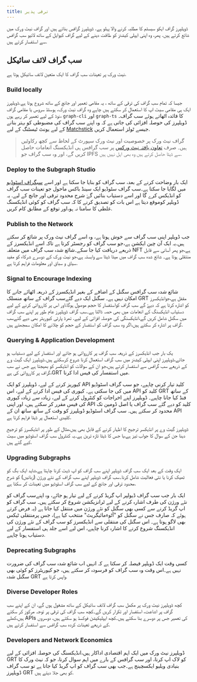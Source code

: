 ```yaml
---
title: ترقی پذیر
---
```


ڈویلپرز گراف ایکو سیسٹم کا مطلبہ کرنے والا پہلو ہے. ڈویلپرز گرافس بناتے ہیں اور گراف نیٹ ورک میں شائع کرتے ہیں. پھر، وہ اپنی ایپلی کیشنز کو طاقت دینے کے لیے گراف کیوایل کے ساتھ لائیو سب گرافس سے استفسار کرتے ہیں.

## سب گراف لائف سائیکل

نیٹ ورک پر تعینات سب گراف کا ایک متعین لائف سائیکل ہوتا ہے.

### Build locally

جیسا کہ تمام سب گراف کی ترقی کے ساتھ ، یہ مقامی تعمیر اور جانچ کے ساتھ شروع ہوتا ہے.ڈویلپرز ایک ہی مقامی سیٹ اپ کا استعمال کر سکتے ہیں چاہے وہ گراف نیٹ ورک، ہوسٹڈ سروس یا مقامی گراف نوڈ کے لیے تعمیر کر رہے ہوں، `graph-cli` اور `graph-ts` کا فائدہ اٹھاتے ہوئے سب گراف۔ ڈویلپرز کی حوصلہ افزائی کی جاتی ہے کہ وہ اپنے سب گراف کی مضبوطی کو بہتر بنانے کے لیے یونٹ ٹیسٹنگ کے لیے [Matchstick](https://github.com/LimeChain/matchstick) جیسے ٹولز استعمال کریں.

> گراف نیٹ ورک پر خصوصیت اور نیٹ ورک سپورٹ کے لحاظ سے کچھ رکاوٹیں ہیں۔ صرف [تعاون یافتہ نیٹ ورکس](/developing/supported-networks) پر سب گرافس ہی انڈیکسنگ انعامات حاصل کریں گے، اور وہ سب گراف جو IPFS سے ڈیٹا حاصل کرتے ہیں وہ بھی اہل نہیں ہیں.

### Deploy to the Subgraph Studio

ایک بار وضاحت کرنے کے بعد، سب گراف کو بنایا جا سکتا ہے اور اسے [سبگراف اسٹوڈیو](https://thegraph.com/docs/en/deploying/subgraph-studio-faqs/) میں لگایا جا سکتا ہے۔سب گراف سٹوڈیو ایک سینڈ باکس ماحول جو تعینات سب گراف کو انڈیکس کرے گا اور اسے دستیاب بنائیں گۓ شرح محدود ترقی اور جانچ کے لیے. یہ ڈویلپر کوموقع دیتا ہے اس بات کو تصدیق کرنے کا کہ سب گراف کو کوئی انڈیکسنگ غلطی کا سامنا نہ ہو،اور توقع کے مطابق کام کریں.

### Publish to the Network

جب ڈویلپر اپنی سب گراف سے خوش ہوتا ہے، وہ اسے گراف نیٹ ورک پر شائع کر سکتے ہیں.یہ ایک آن چین ایکشن ہے،جو سب گراف کو رجسٹر کرتا ہے تاکہ اسے انڈیکسرز کے ذریعے دریافت کیا جا سکے۔شائع شدہ سب گراف میں متعلقہ NFT ہے،جو پھر آسانی سے قابل منتقلی ہوتا ہے۔ شائع شدہ سب گراف میں میٹا ڈیٹا سے وابستہ ہے،جو نیٹ ورک کے دوسرے شرکاء کو مفید سیاق و سباق اور معلومات فراہم کرتا ہے.

### Signal to Encourage Indexing

شائع شدہ سب گرافس سگنل کے اضافے کے بغیر انڈیکسرز کے ذریعہ اٹھائے جانے کا امکان نہیں ہے۔ سگنل ایک دیے گئےسب گراف کے ساتھ منسلک GRT مقفل ہے،جوانڈیکسرز کو اشارہ کرتا ہے کہ دیۓ گے سب گراف کواستفسار کا حجم موصول ہوگا،اور اس پر کارروائی کرنے کے لیے دستیاب انڈیکسنگ کے انعامات میں بھی حصہ ڈالتا ہے۔سب گراف ڈویلپرز عام طور پر اپنے سب گراف میں سگنل شامل کریں گے،انڈیکسنگی کی حوصلہ افزائی کے لیے. تھرڈ پارٹی کیوریٹر بھی دیے گئےسب گراف پر اشارہ کر سکتے ہیں،اگر وہ سب گراف کو استفسار کے حجم کو چلانے کا امکان سمجھتے ہیں.

### Querying & Application Development

یک بار جب انڈیکسرز کے ذریعہ سب گراف پر کارروائی ہو جائے اور استفسار کے لیے دستیاب ہو جائے،ڈویلپرز اپنی ایپلی کیشنز میں سب گراف استعمال کرنا شروع کرسکتے ہیں.ڈویلپرز ایک گیٹ وے کے ذریعے سب گرافس سے استفسار کرتے ہیں،جو ان کے سوالات کو انڈیکسر کو بھیجتا ہے جس نے سب گراف پر کارروائی کی ہے،GRT میں استفسار کی فیس ادا کرنا.

کیوریز کرنے کے لیے، ڈویلپرز کو ایک API کلید تیار کرنی چاہیے، جو سب گراف اسٹوڈیو میں کی جا سکتی ہے۔ کیوری کی فیس ادا کرنے کے لیے، اس API کلید کو GRT کے ساتھ فنڈ کیا جانا چاہیے۔ ڈویلپرز اپنے اخراجات کو کنٹرول کرنے کے لیے، زیادہ سے زیادہ کیوری کی فیس مقرر کر سکتے ہیں، اور اپنی API کلید کو دیے گئے سب گراف یا اصل ڈومین تک محدود کر سکتے ہیں۔ سب گراف اسٹوڈیو ڈویلپرز کو وقت کے ساتھ ساتھ ان کے API کلیدی استعمال پر ڈیٹا فراہم کرتا ہے.

ڈویلپرز گیٹ وے پر انڈیکسر ترجیح کا اظہار کرنے کے قابل بھی ہیں،مثال کے طور پر انڈیکسرز کو ترجیح دینا جن کے سوال کا جواب تیز ہے،یا جس کا ڈیٹا تازہ ترین ہے۔یہ کنٹرول سب گراف اسٹوڈیو میں سیٹ کیے گئے ہیں.

### Upgrading Subgraphs

ایک وقت کے بعد ایک سب گراف ڈویلپر اپنے سب گراف کو اپ ڈیٹ کرنا چاہتا ہے،شاید ایک بگ کو ٹھیک کرنا یا نئی فعالیت شامل کرنا۔سب گراف ڈویلپر اپنے سب گراف کے نئے ورژن (زبانیں) کو شرح محدود ترقی اور جانچ کے لیے سب گراف اسٹوڈیو میں تعینات کر سکتا ہے.

ایک بار جب سب گراف ڈیولپر اپ گریڈ کرنے کے لیے تیار ہو جائے، وہ اپنےسب گراف کو نئے ورژن کی طرف اشارہ کرنے کے لیے ٹرانزیکشن شروع کر سکتے ہیں۔ سب گراف کو اپ گریڈ کرنے سے کسی بھی سگنل کو نئے ورژن میں منتقل کیا جاتا ہے (یہ فرض کرتے ہوئے کہ صارف جس نے سگنل کو "آٹوءمائیگریٹ" منتخب کیا ہے)، جس پرمنتقلی ٹیکس بھی لاگو ہوتا ہے۔ اس سگنل کی منتقلی سے انڈیکسرز کو سب گراف کے نئے ورژن کی انڈیکسنگ شروع کرنے کا اشارہ کرنا چاہیے، اس لیے اسے جلد ہی استفسار کے لیے دستیاب ہونا چاہیے.

### Deprecating Subgraphs

کسی وقت ایک ڈویلپر فیصلہ کر سکتا ہے کہ انہیں اب شائع شدہ سب گراف کی ضرورت نہیں ہے۔اس وقت وہ سب گراف کو فرسودہ کر سکتے ہیں، جو کیوریٹرز کو کوئی بھی سگنل شدہ GRT واپس کرتا ہے.

### Diverse Developer Roles

کچھ ڈویلپرز نیٹ ورک پر مکمل سب گراف لائف سائیکل کے ساتھ مشغول ہوں گے، ان کے اپنے سب گراف پر اشاعت، استفسار اور تکرار کریں گے۔کچھ سب گراف کی ترقی پر توجہ مرکوز کر سکتے ہیں،کھلے APIs کی تعمیر جس پر دوسرے بنا سکتے ہیں۔کچھ ایپلیکیشن فوکسڈ ہو سکتے ہیں، دوسروں کے ذریعے تعینات کردہ سب گرافس سے استفسار کرتے ہیں.

### Developers and Network Economics

ڈویلپرز نیٹ ورک میں ایک اہم اقتصادی اداکار ہیں،انڈیکسنگ کی حوصلہ افزائی کے لیے GRT کو لاک اپ کرنا، اور سب گرافس کے بارے میں اہم سوال کرنا، جو کہ نیٹ ورک کا بنیادی ویلیو ایکسچینج ہے۔جب بھی سب گراف کو اپ گریڈ کیا جاتا ہے تو سب گراف ڈویلپرز GRT کو بھی جلا دیتے ہیں.
